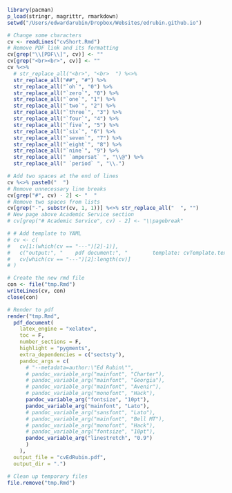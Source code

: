 
```R
library(pacman)
p_load(stringr, magrittr, rmarkdown)
setwd("/Users/edwardarubin/Dropbox/Websites/edrubin.github.io")

# Change some characters
cv <- readLines("cvShort.Rmd")
# Remove PDF link and its formatting
cv[grep("\\[PDF\\]", cv)] <- ""
cv[grep("<br><br>", cv)] <- ""
cv %<>%
  # str_replace_all("<br>", "<br>  ") %<>%
  str_replace_all("##", "#") %>%
  str_replace_all("`oh`", "0") %>%
  str_replace_all("`zero`", "0") %>%
  str_replace_all("`one`", "1") %>%
  str_replace_all("`two`", "2") %>%
  str_replace_all("`three`", "3") %>%
  str_replace_all("`four`", "4") %>%
  str_replace_all("`five`", "5") %>%
  str_replace_all("`six`", "6") %>%
  str_replace_all("`seven`", "7") %>%
  str_replace_all("`eight`", "8") %>%
  str_replace_all("`nine`", "9") %>%
  str_replace_all(" `ampersat` ", "\\@") %>%
  str_replace_all(" `period` ", "\\.")

# Add two spaces at the end of lines
cv %<>% paste0("  ")
# Remove unnecessary line breaks
cv[grep("#", cv) - 2] <- "  "
# Remove two spaces from lists
cv[grep("-", substr(cv, 1, 1))] %<>% str_replace_all("  ", "")
# New page above Academic Service section
# cv[grep("# Academic Service", cv) - 2] <- "\\pagebreak"

# # Add template to YAML
# cv <- c(
#   cv[1:(which(cv == "---")[2]-1)],
#   c("output:", "    pdf document:", "        template: cvTemplate.tex"),
#   cv[which(cv == "---")[2]:length(cv)]
# )

# Create the new rmd file
con <- file("tmp.Rmd")
writeLines(cv, con)
close(con)

# Render to pdf
render("tmp.Rmd",
  pdf_document(
    latex_engine = "xelatex",
    toc = F,
    number_sections = F,
    highlight = "pygments",
    extra_dependencies = c("sectsty"),
    pandoc_args = c(
      # "--metadata=author:\"Ed Rubin\"",
      # pandoc_variable_arg("mainfont", "Charter"),
      # pandoc_variable_arg("mainfont", "Georgia"),
      # pandoc_variable_arg("mainfont", "Avenir"),
      # pandoc_variable_arg("monofont", "Hack"),
      pandoc_variable_arg("fontsize", "10pt"),
      pandoc_variable_arg("mainfont", "Lato"),
      # pandoc_variable_arg("sansfont", "Lato"),
      # pandoc_variable_arg("mainfont", "Bell MT"),
      # pandoc_variable_arg("monofont", "Hack"),
      # pandoc_variable_arg("fontsize", "10pt"),
      pandoc_variable_arg("linestretch", "0.9")
      )
    ),
  output_file = "cvEdRubin.pdf",
  output_dir = ".")

# Clean up temporary files
file.remove("tmp.Rmd")
```
